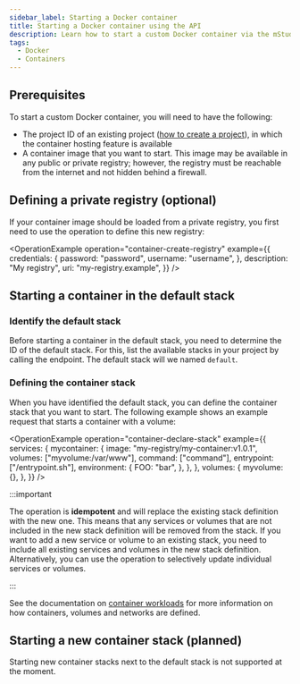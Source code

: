 ```yaml
---
sidebar_label: Starting a Docker container
title: Starting a Docker container using the API
description: Learn how to start a custom Docker container via the mStudio API
tags:
  - Docker
  - Containers
---
```



## Prerequisites

To start a custom Docker container, you will need to have the following:

- The project ID of an existing project ([how to create a project](../create-project)), in which the container hosting feature is available
- A container image that you want to start. This image may be available in any public or private registry; however, the registry must be reachable from the internet and not hidden behind a firewall.

## Defining a private registry (optional)

If your container image should be loaded from a private registry, you first need to use the <OperationLink operation="container-create-registry" /> operation to define this new registry:

<OperationExample
  operation="container-create-registry"
  example={{
    credentials: {
      password: "password",
      username: "username",
    },
    description: "My registry",
    uri: "my-registry.example",
  }}
/>

## Starting a container in the default stack

### Identify the default stack

Before starting a container in the default stack, you need to determine the ID of the default stack. For this, list the available stacks in your project by calling the <OperationLink operation="container-list-stacks" /> endpoint. The default stack will we named `default`.

### Defining the container stack

When you have identified the default stack, you can define the container stack that you want to start. The following example shows an example request that starts a container with a volume:

<OperationExample
  operation="container-declare-stack"
  example={{
    services: {
      mycontainer: {
        image: "my-registry/my-container:v1.0.1",
        volumes: ["myvolume:/var/www"],
        command: ["command"],
        entrypoint: ["/entrypoint.sh"],
        environment: {
          FOO: "bar",
        },
      },
    },
    volumes: {
      myvolume: {},
    },
  }}
/>

:::important

The <OperationLink operation="container-declare-stack" /> operation is **idempotent** and will replace the existing stack definition with the new one. This means that any services or volumes that are not included in the new stack definition will be removed from the stack. If you want to add a new service or volume to an existing stack, you need to include all existing services and volumes in the new stack definition. Alternatively, you can use the <OperationLink operation="container-update-stack" /> operation to selectively update individual services or volumes.

:::

See the documentation on [container workloads](/docs/v2/platform/workloads/containers/) for more information on how containers, volumes and networks are defined.

## Starting a new container stack (planned)

Starting new container stacks next to the default stack is not supported at the moment.

